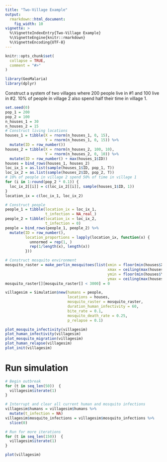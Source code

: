 ```yaml
---
title: "Two-Village Example"
output:
  rmarkdown::html_document:
    fig_width: 10
vignette: >
  %\VignetteIndexEntry{Two-Village Example}
  %\VignetteEngine{knitr::rmarkdown}
  %\VignetteEncoding{UTF-8}
---
```


```r
knitr::opts_chunk$set(
  collapse = TRUE,
  comment = "#>"
)
```

```r
library(GeoMalaria)
library(dplyr)
```

Construct a system of two villages where 200 people live in #1 and 100 live in #2. 10% of people in village 2 also spend half their time in village 1.

```r
set.seed(0)
pop_1 = 200
pop_2 = 100
n_houses_1 = 30
n_houses_2 = 15
# Construct living locations
houses_1 = tibble(X = rnorm(n_houses_1, 0, 15),
                  Y = rnorm(n_houses_1, 0, 15)) %>%
  mutate(ID = row_number())
houses_2 = tibble(X = rnorm(n_houses_2, 100, 10),
                  Y = rnorm(n_houses_2, 0, 10)) %>%
  mutate(ID = row_number() + max(houses_1$ID))
houses = bind_rows(houses_1, houses_2)
loc_ix_1 = as.list(sample(houses_1$ID, pop_1, T))
loc_ix_2 = as.list(sample(houses_2$ID, pop_2, T))
# 10% of people in village 2 spend 50% of time in village 1
for (i in 1:round(pop_2 * 0.1)) {
  loc_ix_2[[i]] = c(loc_ix_2[[i]], sample(houses_1$ID, 1))
}
location_ix = c(loc_ix_1, loc_ix_2)

# Construct people
people_1 = tibble(location_ix = loc_ix_1,
                  t_infection = NA_real_)
people_2 = tibble(location_ix = loc_ix_2,
                  t_infection = 0)
people = bind_rows(people_1, people_2) %>%
  mutate(ID = row_number(),
         location_proportions = lapply(location_ix, function(x) {
           unnormed = rep(1, )
           rep(1/length(x), length(x))
         }))

# Construct mosquito environment
mosquito_raster = make_perlin_mosquitoes(list(xmin = floor(min(houses$X)),
                                              xmax = ceiling(max(houses$X)),
                                              ymin = floor(min(houses$Y)),
                                              ymax = ceiling(max(houses$Y))))
mosquito_raster[][mosquito_raster[] < 3000] = 0

villagesim = Simulation$new(humans = people,
                            locations = houses,
                            mosquito_raster = mosquito_raster,
                            duration_human_infectivity = 60,
                            bite_rate = 0.1,
                            mosquito_death_rate = 0.25,
                            p_relapse = 0.1)

plot_mosquito_infectivity(villagesim)
plot_human_infectivity(villagesim)
plot_mosquito_migration(villagesim)
plot_human_relapse(villagesim)
plot_init(villagesim)
```

# Run simulation

```r
# Begin outbreak
for (t in seq_len(50))  {
  villagesim$iterate(1)
}

# Interrupt and clear all current human and mosquito infections
villagesim$humans = villagesim$humans %>%
  mutate(t_infection = NA)
villagesim$mosquito_infections = villagesim$mosquito_infections %>%
  slice(0)

# Run for more iterations
for (t in seq_len(150))  {
  villagesim$iterate(1)
}

plot(villagesim)
```
